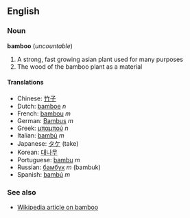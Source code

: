 ==English==
===Noun===
'''bamboo''' (''uncountable'')

# A strong, fast growing asian plant used for many purposes
# The wood of the bamboo plant as a material

====Translations====
*Chinese: [[竹子]]
*Dutch: [[bamboe]] ''n''
*French: [[bambou]] ''m''
*German: [[Bambus]] ''m''
*Greek: [[μπαμπού]] ''n''
*Italian: [[bambù]] ''m''
*Japanese: [[タケ]] (take)
*Korean: [[대나무]]
*Portuguese: [[bambu]] ''m''
*Russian: [[бамбук]] ''m'' (bambuk)
*Spanish: [[bambú]] ''m''

===See also===
*[[w:bamboo|Wikipedia article on bamboo]]